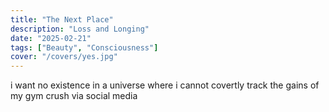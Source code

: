 ```yaml
---
title: "The Next Place"
description: "Loss and Longing"
date: "2025-02-21"
tags: ["Beauty", "Consciousness"]
cover: "/covers/yes.jpg"
---
```


i want no existence
in a universe
where i cannot covertly
track the gains
of my gym crush
via social media